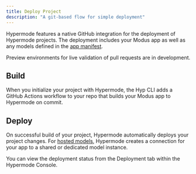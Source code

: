 ```yaml
---
title: Deploy Project
description: "A git-based flow for simple deployment"
---
```


Hypermode features a native GitHub integration for the deployment of Hypermode
projects. The deployment includes your Modus app as well as any models defined
in the [app manifest](/modus/app-manifest).

<Note>
  Preview environments for live validation of pull requests are in development.
</Note>

## Build

When you initialize your project with Hypermode, the Hyp CLI adds a GitHub
Actions workflow to your repo that builds your Modus app to Hypermode on commit.

## Deploy

On successful build of your project, Hypermode automatically deploys your
project changes. For [hosted models](/hosted-models), Hypermode creates a
connection for your app to a shared or dedicated model instance.

You can view the deployment status from the Deployment tab within the Hypermode
Console.
